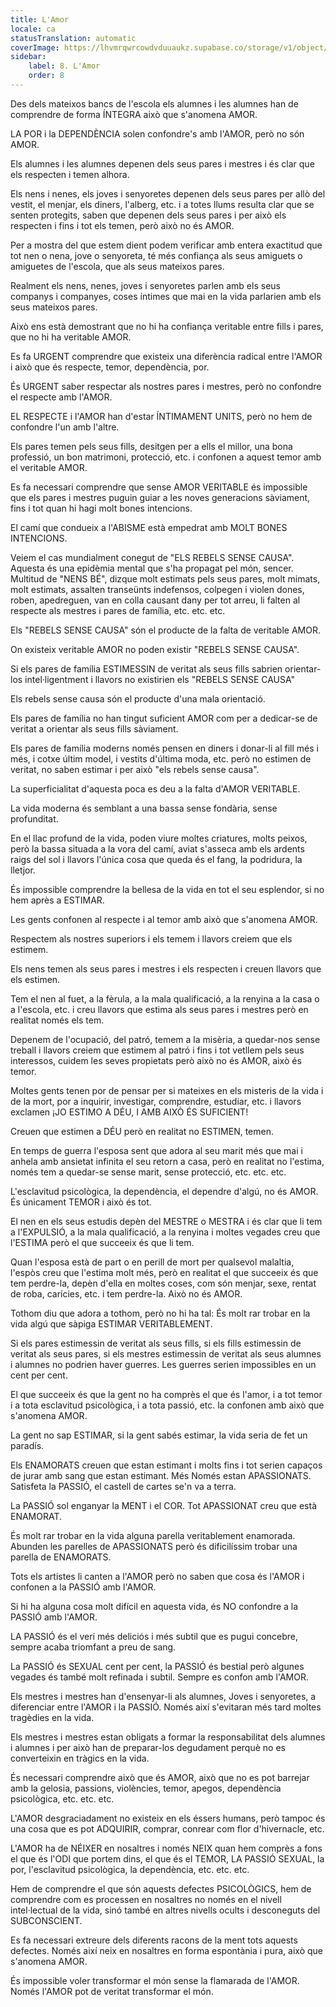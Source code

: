 ```yaml
---
title: L'Amor
locale: ca
statusTranslation: automatic
coverImage: https://lhvmrqwrcowdvduuaukz.supabase.co/storage/v1/object/public/strapi-uploads/small_cover-educacion-fundamental.webp-2d51a7828a2b1309555be27f7e2a61a0.webp
sidebar:
    label: 8. L'Amor
    order: 8
---
```

Des dels mateixos bancs de l'escola els alumnes i les alumnes han de comprendre de forma ÍNTEGRA això que s'anomena AMOR.

LA POR i la DEPENDÈNCIA solen confondre's amb l'AMOR, però no són AMOR.

Els alumnes i les alumnes depenen dels seus pares i mestres i és clar que els respecten i temen alhora.

Els nens i nenes, els joves i senyoretes depenen dels seus pares per allò del vestit, el menjar, els diners, l'alberg, etc. i a totes llums resulta clar que se senten protegits, saben que depenen dels seus pares i per això els respecten i fins i tot els temen, però això no és AMOR.

Per a mostra del que estem dient podem verificar amb entera exactitud que tot nen o nena, jove o senyoreta, té més confiança als seus amiguets o amiguetes de l'escola, que als seus mateixos pares.

Realment els nens, nenes, joves i senyoretes parlen amb els seus companys i companyes, coses íntimes que mai en la vida parlarien amb els seus mateixos pares.

Això ens està demostrant que no hi ha confiança veritable entre fills i pares, que no hi ha veritable AMOR.

Es fa URGENT comprendre que existeix una diferència radical entre l'AMOR i això que és respecte, temor, dependència, por.

És URGENT saber respectar als nostres pares i mestres, però no confondre el respecte amb l'AMOR.

EL RESPECTE i l'AMOR han d'estar ÍNTIMAMENT UNITS, però no hem de confondre l'un amb l'altre.

Els pares temen pels seus fills, desitgen per a ells el millor, una bona professió, un bon matrimoni, protecció, etc. i confonen a aquest temor amb el veritable AMOR.

Es fa necessari comprendre que sense AMOR VERITABLE és impossible que els pares i mestres puguin guiar a les noves generacions sàviament, fins i tot quan hi hagi molt bones intencions.

El camí que condueix a l'ABISME està empedrat amb MOLT BONES INTENCIONS.

Veiem el cas mundialment conegut de "ELS REBELS SENSE CAUSA". Aquesta és una epidèmia mental que s'ha propagat pel món, sencer. Multitud de "NENS BÉ", dizque molt estimats pels seus pares, molt mimats, molt estimats, assalten transeünts indefensos, colpegen i violen dones, roben, apedreguen, van en colla causant dany per tot arreu, li falten al respecte als mestres i pares de família, etc. etc. etc.

Els "REBELS SENSE CAUSA" són el producte de la falta de veritable AMOR.

On existeix veritable AMOR no poden existir "REBELS SENSE CAUSA".

Si els pares de família ESTIMESSIN de veritat als seus fills sabrien orientar-los intel·ligentment i llavors no existirien els "REBELS SENSE CAUSA"

Els rebels sense causa són el producte d'una mala orientació.

Els pares de família no han tingut suficient AMOR com per a dedicar-se de veritat a orientar als seus fills sàviament.

Els pares de família moderns només pensen en diners i donar-li al fill més i més, i cotxe últim model, i vestits d'última moda, etc. però no estimen de veritat, no saben estimar i per això "els rebels sense causa".

La superficialitat d'aquesta poca es deu a la falta d'AMOR VERITABLE.

La vida moderna és semblant a una bassa sense fondària, sense profunditat.

En el llac profund de la vida, poden viure moltes criatures, molts peixos, però la bassa situada a la vora del camí, aviat s'asseca amb els ardents raigs del sol i llavors l'única cosa que queda és el fang, la podridura, la lletjor.

És impossible comprendre la bellesa de la vida en tot el seu esplendor, si no hem après a ESTIMAR.

Les gents confonen al respecte i al temor amb això que s'anomena AMOR.

Respectem als nostres superiors i els temem i llavors creiem que els estimem.

Els nens temen als seus pares i mestres i els respecten i creuen llavors que els estimen.

Tem el nen al fuet, a la fèrula, a la mala qualificació, a la renyina a la casa o a l'escola, etc. i creu llavors que estima als seus pares i mestres però en realitat només els tem.

Depenem de l'ocupació, del patró, temem a la misèria, a quedar-nos sense treball i llavors creiem que estimem al patró i fins i tot vetllem pels seus interessos, cuidem les seves propietats però això no és AMOR, això és temor.

Moltes gents tenen por de pensar per si mateixes en els misteris de la vida i de la mort, por a inquirir, investigar, comprendre, estudiar, etc. i llavors exclamen ¡JO ESTIMO A DÉU, I AMB AIXÒ ÉS SUFICIENT!

Creuen que estimen a DÉU però en realitat no ESTIMEN, temen.

En temps de guerra l'esposa sent que adora al seu marit més que mai i anhela amb ansietat infinita el seu retorn a casa, però en realitat no l'estima, només tem a quedar-se sense marit, sense protecció, etc. etc. etc.

L'esclavitud psicològica, la dependència, el dependre d'algú, no és AMOR. És únicament TEMOR i això és tot.

El nen en els seus estudis depèn del MESTRE o MESTRA i és clar que li tem a l'EXPULSIÓ, a la mala qualificació, a la renyina i moltes vegades creu que l'ESTIMA però el que succeeix és que li tem.

Quan l'esposa està de part o en perill de mort per qualsevol malaltia, l'espòs creu que l'estima molt més, però en realitat el que succeeix és que tem perdre-la, depèn d'ella en moltes coses, com són menjar, sexe, rentat de roba, carícies, etc. i tem perdre-la. Això no és AMOR.

Tothom diu que adora a tothom, però no hi ha tal: És molt rar trobar en la vida algú que sàpiga ESTIMAR VERITABLEMENT.

Si els pares estimessin de veritat als seus fills, si els fills estimessin de veritat als seus pares, si els mestres estimessin de veritat als seus alumnes i alumnes no podrien haver guerres. Les guerres serien impossibles en un cent per cent.

El que succeeix és que la gent no ha comprès el que és l'amor, i a tot temor i a tota esclavitud psicològica, i a tota passió, etc. la confonen amb això que s'anomena AMOR.

La gent no sap ESTIMAR, si la gent sabés estimar, la vida seria de fet un paradís.

Els ENAMORATS creuen que estan estimant i molts fins i tot serien capaços de jurar amb sang que estan estimant. Més Només estan APASSIONATS. Satisfeta la PASSIÓ, el castell de cartes se'n va a terra.

La PASSIÓ sol enganyar la MENT i el COR. Tot APASSIONAT creu que està ENAMORAT.

És molt rar trobar en la vida alguna parella veritablement enamorada. Abunden les parelles de APASSIONATS però és dificilíssim trobar una parella de ENAMORATS.

Tots els artistes li canten a l'AMOR però no saben que cosa és l'AMOR i confonen a la PASSIÓ amb l'AMOR.

Si hi ha alguna cosa molt difícil en aquesta vida, és NO confondre a la PASSIÓ amb l'AMOR.

LA PASSIÓ és el verí més deliciós i més subtil que es pugui concebre, sempre acaba triomfant a preu de sang.

La PASSIÓ és SEXUAL cent per cent, la PASSIÓ és bestial però algunes vegades és també molt refinada i subtil. Sempre es confon amb l'AMOR.

Els mestres i mestres han d'ensenyar-li als alumnes, Joves i senyoretes, a diferenciar entre l'AMOR i la PASSIÓ. Només així s'evitaran més tard moltes tragèdies en la vida.

Els mestres i mestres estan obligats a formar la responsabilitat dels alumnes i alumnes i per això han de preparar-los degudament perquè no es converteixin en tràgics en la vida.

És necessari comprendre això que és AMOR, això que no es pot barrejar amb la gelosia, passions, violències, temor, apegos, dependència psicològica, etc. etc. etc.

L'AMOR desgraciadament no existeix en els éssers humans, però tampoc és una cosa que es pot ADQUIRIR, comprar, conrear com flor d'hivernacle, etc.

L'AMOR ha de NÉIXER en nosaltres i només NEIX quan hem comprès a fons el que és l'ODI que portem dins, el que és el TEMOR, LA PASSIÓ SEXUAL, la por, l'esclavitud psicològica, la dependència, etc. etc. etc.

Hem de comprendre el que són aquests defectes PSICOLÒGICS, hem de comprendre com es processen en nosaltres no només en el nivell intel·lectual de la vida, sinó també en altres nivells ocults i desconeguts del SUBCONSCIENT.

Es fa necessari extreure dels diferents racons de la ment tots aquests defectes. Només així neix en nosaltres en forma espontània i pura, això que s'anomena AMOR.

És impossible voler transformar el món sense la flamarada de l'AMOR. Només l'AMOR pot de veritat transformar el món.


